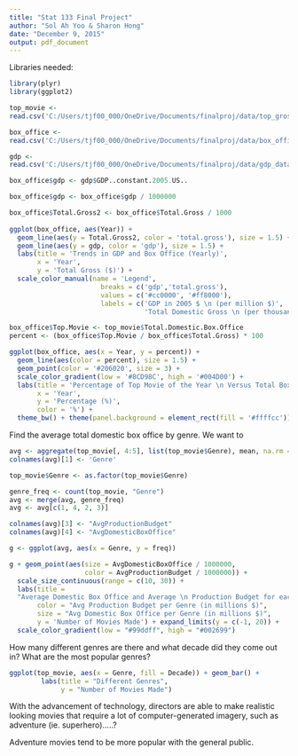 ```yaml
---
title: "Stat 133 Final Project"
author: "Sol Ah Yoo & Sharon Hong"
date: "December 9, 2015"
output: pdf_document
---
```


Libraries needed:
```r
library(plyr)
library(ggplot2)
```

```r
top_movie <-
read.csv('C:/Users/tjf00_000/OneDrive/Documents/finalproj/data/top_grossing_movie_yearly.csv')

box_office <- 
read.csv('C:/Users/tjf00_000/OneDrive/Documents/finalproj/data/box_office.csv')

gdp <- 
read.csv('C:/Users/tjf00_000/OneDrive/Documents/finalproj/data/gdp_data.csv')

```


```r
box_office$gdp <- gdp$GDP..constant.2005.US..

box_office$gdp <- box_office$gdp / 1000000

box_office$Total.Gross2 <- box_office$Total.Gross / 1000
  
ggplot(box_office, aes(Year)) + 
  geom_line(aes(y = Total.Gross2, color = 'total.gross'), size = 1.5) + 
  geom_line(aes(y = gdp, color = 'gdp'), size = 1.5) + 
  labs(title = 'Trends in GDP and Box Office (Yearly)',
       x = 'Year',
       y = 'Total Gross ($)') +
  scale_color_manual(name = 'Legend',
                       breaks = c('gdp','total.gross'),
                       values = c('#cc0000', '#ff8000'),
                       labels = c('GDP in 2005 $ \n (per million $)', 
                                  'Total Domestic Gross \n (per thousand $)'))
```


```r
box_office$Top.Movie <- top_movie$Total.Domestic.Box.Office
percent <- (box_office$Top.Movie / box_office$Total.Gross) * 100

ggplot(box_office, aes(x = Year, y = percent)) +
  geom_line(aes(color = percent), size = 1.5) +
  geom_point(color = '#206020', size = 3) +
  scale_color_gradient(low = '#8CD98C', high = '#004D00') +
  labs(title = 'Percentage of Top Movie of the Year \n Versus Total Box Office',
       x = 'Year',
       y = 'Percentage (%)',
       color = '%') +
  theme_bw() + theme(panel.background = element_rect(fill = '#ffffcc'))
```

Find the average total domestic box office by genre. We want to 

```r
avg <- aggregate(top_movie[, 4:5], list(top_movie$Genre), mean, na.rm = TRUE)
colnames(avg)[1] <- 'Genre'

top_movie$Genre <- as.factor(top_movie$Genre)

genre_freq <- count(top_movie, "Genre")
avg <- merge(avg, genre_freq)
avg <- avg[c(1, 4, 2, 3)]

colnames(avg)[3] <- "AvgProductionBudget"
colnames(avg)[4] <- "AvgDomesticBoxOffice"

g <- ggplot(avg, aes(x = Genre, y = freq))

g + geom_point(aes(size = AvgDomesticBoxOffice / 1000000,
                   color = AvgProductionBudget / 1000000)) +
  scale_size_continuous(range = c(10, 30)) +
  labs(title =
  "Average Domestic Box Office and Average \n Production Budget for each Genre",
       color = "Avg Production Budget per Genre (in millions $)",
       size = "Avg Domestic Box Office per Genre (in millions $)",
       y = 'Number of Movies Made') + expand_limits(y = c(-1, 20)) +
  scale_color_gradient(low = "#99ddff", high = "#002699")

```

How many different genres are there and what decade did they come out in?
What are the most popular genres?

```r
ggplot(top_movie, aes(x = Genre, fill = Decade)) + geom_bar() +
        labs(title = "Different Genres",
             y = "Number of Movies Made")
```

With the advancement of technology, directors are able to make realistic looking movies that require a lot of computer-generated imagery, such as adventure (ie. superhero).....?

Adventure movies tend to be more popular with the general public.


